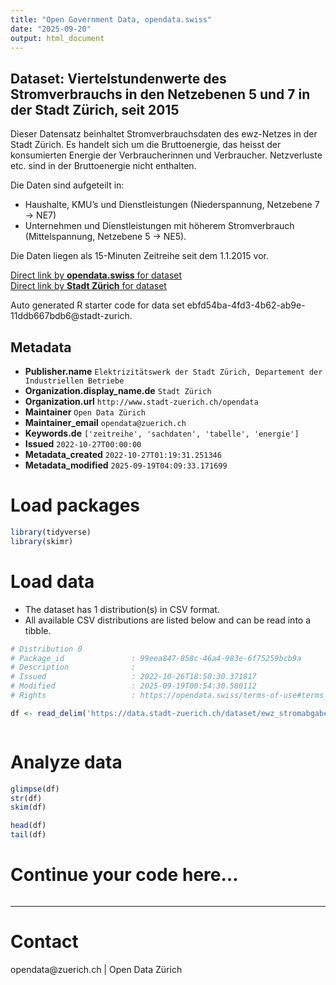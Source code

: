 ```yaml
---
title: "Open Government Data, opendata.swiss"
date: "2025-09-20"
output: html_document
---
```


## Dataset: Viertelstundenwerte des Stromverbrauchs in den Netzebenen 5 und 7 in der Stadt Zürich, seit 2015

Dieser Datensatz beinhaltet Stromverbrauchsdaten des ewz-Netzes in der Stadt Zürich. Es handelt sich um die Bruttoenergie, das heisst der konsumierten Energie der Verbraucherinnen und Verbraucher. Netzverluste etc. sind in der Bruttoenergie nicht enthalten.

Die Daten sind aufgeteilt in:

- Haushalte, KMU's und Dienstleistungen (Niederspannung, Netzebene 7 -> NE7) 
- Unternehmen und Dienstleistungen mit höherem Stromverbrauch (Mittelspannung, Netzebene 5 -> NE5).

Die Daten liegen als 15-Minuten Zeitreihe seit dem 1.1.2015 vor.

[Direct link by **opendata.swiss** for dataset](https://opendata.swiss/de/dataset/viertelstundenwerte-zur-stromabgabe-in-den-netzebenen-5-und-7-in-der-stadt-zurich-seit-2010)<br>
[Direct link by **Stadt Zürich** for dataset](https://data.stadt-zuerich.ch/dataset/ewz_stromabgabe_netzebenen_stadt_zuerich)

Auto generated R starter code for data set ebfd54ba-4fd3-4b62-ab9e-11ddb667bdb6@stadt-zurich.

## Metadata

- **Publisher.name** `Elektrizitätswerk der Stadt Zürich, Departement der Industriellen Betriebe`
- **Organization.display_name.de** `Stadt Zürich`
- **Organization.url** `http://www.stadt-zuerich.ch/opendata`
- **Maintainer** `Open Data Zürich`
- **Maintainer_email** `opendata@zuerich.ch`
- **Keywords.de** `['zeitreihe', 'sachdaten', 'tabelle', 'energie']`
- **Issued** `2022-10-27T00:00:00`
- **Metadata_created** `2022-10-27T01:19:31.251346`
- **Metadata_modified** `2025-09-19T04:09:33.171699`


# Load packages

```r

library(tidyverse)
library(skimr)

```

# Load data

-   The dataset has 1 distribution(s) in CSV format.
-   All available CSV distributions are listed below and can be read into a tibble.

```r

# Distribution 0
# Package_id               : 99eea847-858c-46a4-983e-6f75259bcb9a
# Description              : 
# Issued                   : 2022-10-26T18:50:30.371817
# Modified                 : 2025-09-19T00:54:30.580112
# Rights                   : https://opendata.swiss/terms-of-use#terms_open

df <- read_delim('https://data.stadt-zuerich.ch/dataset/ewz_stromabgabe_netzebenen_stadt_zuerich/download/ewz_stromabgabe_netzebenen_stadt_zuerich.csv')



```

# Analyze data

```r

glimpse(df)
str(df)
skim(df)

head(df)
tail(df)

```

# Continue your code here...

```r

```

------------------------------------------------------------------------

# Contact

opendata@zuerich.ch | Open Data Zürich
